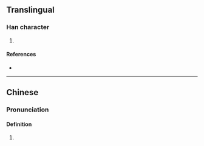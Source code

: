{{character info/new}}
==Translingual==

===Han character===
{{Han char|rn=75|rad=木|as=15|sn=19|four=42986|canj=DHLC|ids=⿰木質}}

# {{defn|Han|sort=木15}}

====References====
* {{Han ref|kx=0559.300|dkj=15788|dj=0949.050|hdz=21314.100|uh=6ACD|ud=27341|bh=F257|bd=62039}}

----

==Chinese==
{{zh-forms}}

===Pronunciation===
{{zh-pron
|m=zhì
|c=zat1
|mc=y
|oc=y
}}

====Definition====
# {{defn|lang=yue|sort=木15}}